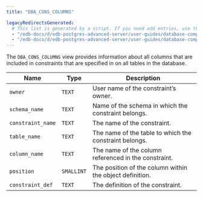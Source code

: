 ```yaml
---
title: "DBA_CONS_COLUMNS"

legacyRedirectsGenerated:
  # This list is generated by a script. If you need add entries, use the `legacyRedirects` key.
  - "/edb-docs/d/edb-postgres-advanced-server/user-guides/database-compatibility-for-oracle-developers-catalog-views-guide/13/dba_cons_columns.html"
  - "/edb-docs/d/edb-postgres-advanced-server/user-guides/database-compatibility-for-oracle-developers-catalog-views-guide/latest/dba_cons_columns.html"
---
```


<div id="dba_cons_columns" class="registered_link"></div>

The `DBA_CONS_COLUMNS` view provides information about all columns that are included in constraints that are specified in on all tables in the database.

| Name              | Type       | Description                                              |
| ----------------- | ---------- | -------------------------------------------------------- |
| `owner`           | `TEXT`     | User name of the constraint’s owner.                     |
| `schema_name`     | `TEXT`     | Name of the schema in which the constraint belongs.      |
| `constraint_name` | `TEXT`     | The name of the constraint.                              |
| `table_name`      | `TEXT`     | The name of the table to which the constraint belongs.   |
| `column_name`     | `TEXT`     | The name of the column referenced in the constraint.     |
| `position`        | `SMALLINT` | The position of the column within the object definition. |
| `constraint_def`  | `TEXT`     | The definition of the constraint.                        |
